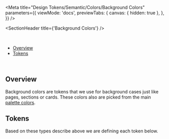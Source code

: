 
<Meta
  title="Design Tokens/Semantic/Colors/Background Colors"
  parameters={{
    viewMode: 'docs',
    previewTabs: {
      canvas: { hidden: true },
    },
  }}
/>

<SectionHeader title={'Background Colors'} />

<br />

- [Overview](#overview)
- [Tokens](#tokens)

<br />

## Overview

Background colors are tokens that we use for background cases just like pages, sections or cards. These colors also are picked from the main [palette colors](?path=/docs/guide-colors--page).

## Tokens

Based on these types describe above we are defining each token below.

<TokenBackgroundColorsShowcase />
